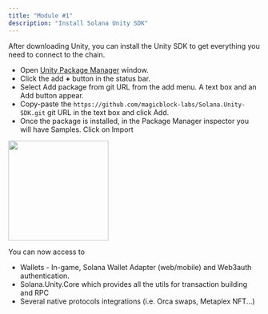 ```yaml
---
title: "Module #1"
description: "Install Solana Unity SDK"
---
```


After downloading Unity, you can install the Unity SDK to get everything you need to connect to the chain. 

* Open [Unity Package Manager](https://docs.unity3d.com/Manual/upm-ui.html) window.
* Click the add **+** button in the status bar.
* Select Add package from git URL from the add menu. A text box and an Add button appear.
* Copy-paste the `https://github.com/magicblock-labs/Solana.Unity-SDK.git` git URL in the text box and click Add.
* Once the package is installed, in the Package Manager inspector you will have Samples. Click on Import

<img height="200" src="/images/setup.webp" />

You can now access to
- Wallets - In-game, Solana Wallet Adapter (web/mobile) and Web3auth authentication.
- Solana.Unity.Core which provides all the utils for transaction building and RPC 
- Several native protocols integrations (i.e. Orca swaps, Metaplex NFT...)
